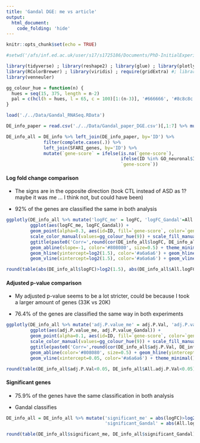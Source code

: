 ```yaml
---
title: 'Gandal DGE: me vs article'
output:
  html_document:
    code_folding: 'hide'
---
```


```r
knitr::opts_chunk$set(echo = TRUE)
```

```r
#setwd('/afs/inf.ed.ac.uk/user/s17/s1725186/Documents/PhD-InitialExperiments/SFARI_genes/R_markdowns')

library(tidyverse) ; library(reshape2) ; library(glue) ; library(plotly)
library(RColorBrewer) ; library(viridis) ; require(gridExtra) #; library(plotlyutils)
library(venneuler)

gg_colour_hue = function(n) {
  hues = seq(15, 375, length = n-2)
  pal = c(hcl(h = hues, l = 65, c = 100)[1:(n-3)], '#666666', '#8c8c8c', '#bfbfbf')
}
```

```r

load('./../Data/Gandal_RNASeq.RData')

DE_info_paper = read.csv('./../Data/Gandal_paper_DGE.csv')[,1:7] %>% mutate('ID'=X)

DE_info_all = DE_info %>% left_join(DE_info_paper, by='ID') %>% 
              filter(complete.cases(.)) %>%
              left_join(SFARI_genes, by='ID') %>%
              mutate(`gene-score` = ifelse(is.na(`gene-score`), 
                                           ifelse(ID %in% GO_neuronal$ID, 'Neuronal', 'Non-Neuronal'), 
                                           `gene-score`))

```

#### Log fold change comparison

- The signs are in the opposite direction (took CTL instead of ASD as 1? maybe it was me ... I think not, but could have been)

- 92% of the genes are classified the same in both analysis

```r

ggplotly(DE_info_all %>% mutate('logFC_me' = logFC, 'logFC_Gandal'=All.logFC) %>% 
         ggplot(aes(logFC_me, logFC_Gandal)) + 
         geom_point(alpha=0.3, aes(id=ID, fill=`gene-score`, color=`gene-score`)) +
         scale_color_manual(values=gg_colour_hue(9)) + scale_fill_manual(values=gg_colour_hue(9)) +  
         ggtitle(paste0('Corr=',round(cor(DE_info_all$logFC, DE_info_all$All.logFC), 2))) +
         geom_abline(slope=-1, color='#808080', size=0.5) + theme_minimal() + coord_fixed() + 
         geom_hline(yintercept=log2(1.5), color='#a6a6a6') + geom_hline(yintercept=-log2(1.5), color='#a6a6a6') +
         geom_vline(xintercept=log2(1.5), color='#a6a6a6') + geom_vline(xintercept=-log2(1.5), color='#a6a6a6'))

round(table(abs(DE_info_all$logFC)>log2(1.5), abs(DE_info_all$All.logFC)>log2(1.5))/nrow(DE_info_all)*100,1)

```

#### Adjusted p-value comparison

- My adjusted p-value seems to be a lot stricter, could be because I took a larger amount of genes (33K vs 20K)

- 76.4% of the genes are classified the same way in both experiments

```r

ggplotly(DE_info_all %>% mutate('adj.P.value_me' = adj.P.Val, 'adj.P.value_Gandal'=All.adj.P.Val) %>% 
         ggplot(aes(adj.P.value_me, adj.P.value_Gandal)) + 
         geom_point(alpha=0.1, aes(id=ID, fill=`gene-score`, color=`gene-score`)) +
         scale_color_manual(values=gg_colour_hue(9)) + scale_fill_manual(values=gg_colour_hue(9)) +  
         ggtitle(paste0('Corr=',round(cor(DE_info_all$adj.P.Val, DE_info_all$All.adj.P.Va), 2))) +
         geom_abline(color='#808080', size=0.5) + geom_hline(yintercept=0.05, color='#a6a6a6') + 
         geom_vline(xintercept=0.05, color='#a6a6a6') + theme_minimal())

round(table(DE_info_all$adj.P.Val<0.05, DE_info_all$All.adj.P.Val<0.05)/nrow(DE_info_all)*100,1)
```

#### Significant genes

- 75.9% of the genes have the same classification in both analysis

- Gandal classifies 

```r

DE_info_all = DE_info_all %>% mutate('significant_me' = abs(logFC)>log2(1.5) & adj.P.Val<0.05,
                                     'significant_Gandal' = abs(All.logFC)<log2(1.5) & adj.P.Val<0.05)

round(table(DE_info_all$significant_me, DE_info_all$significant_Gandal)/nrow(DE_info_all)*100, 1)
```
